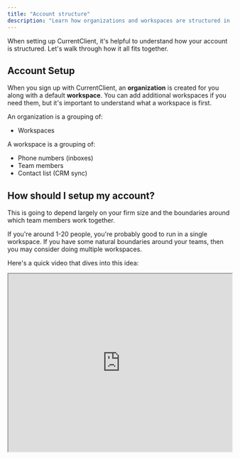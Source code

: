 ```yaml
---
title: "Account structure"
description: "Learn how organizations and workspaces are structured in CurrentClient"
---
```


When setting up CurrentClient, it's helpful to understand how your account is structured. Let's walk through how it all fits together.

## Account Setup

When you sign up with CurrentClient, an **organization** is created for you along with a default **workspace**. You can add additional workspaces if you need them, but it's important to understand what a workspace is first.

An organization is a grouping of:

- Workspaces

A workspace is a grouping of:

- Phone numbers (inboxes)
- Team members
- Contact list (CRM sync)

## How should I setup my account?

This is going to depend largely on your firm size and the boundaries around which team members work together.

If you're around 1-20 people, you're probably good to run in a single workspace. If you have some natural boundaries around your teams, then you may consider doing multiple workspaces.

Here's a quick video that dives into this idea:

<Frame>
  <iframe
    src="https://www.loom.com/embed/9f0a03e567a14b5ebf5f93d245d72741?hideEmbedTopBar=true"
    width="100%"
    height="400"
  />
</Frame>

## Our Recommendation

When in doubt, start with a single workspace. It gives you the most flexibility and is easier to manage - you can always add more workspaces later as your needs evolve!
